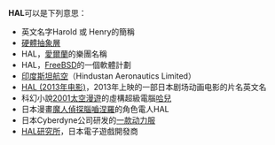{{NoteTA|G1=IT}}
'''HAL'''可以是下列意思：
* 英文名字Harold 或 Henry的簡稱
* [[硬體抽象層|硬體抽象層]]
* HAL，[[愛爾蘭|愛爾蘭]]的樂團名稱
* HAL，[[FreeBSD|FreeBSD]]的一個軟體計劃
* [[印度斯坦航空|印度斯坦航空]]（Hindustan Aeronautics Limited）
* [[HAL_(2013年电影)|HAL (2013年电影)]]，2013年上映的一部日本剧场动画电影的片名英文名
* 科幻小說[[2001太空漫遊|2001太空漫遊]]的虛構超級電腦[[哈兒|哈兒]]
* 日本漫畫[[魔人偵探腦嚙涅羅|魔人偵探腦嚙涅羅]]的角色電人HAL
* 日本Cyberdyne公司研发的[[HAL_(动力服)|一款动力服]]
*[[HAL研究所|HAL研究所]]，日本電子遊戲開發商
{{disambig|cat=三字拉丁字母縮寫消歧義}}